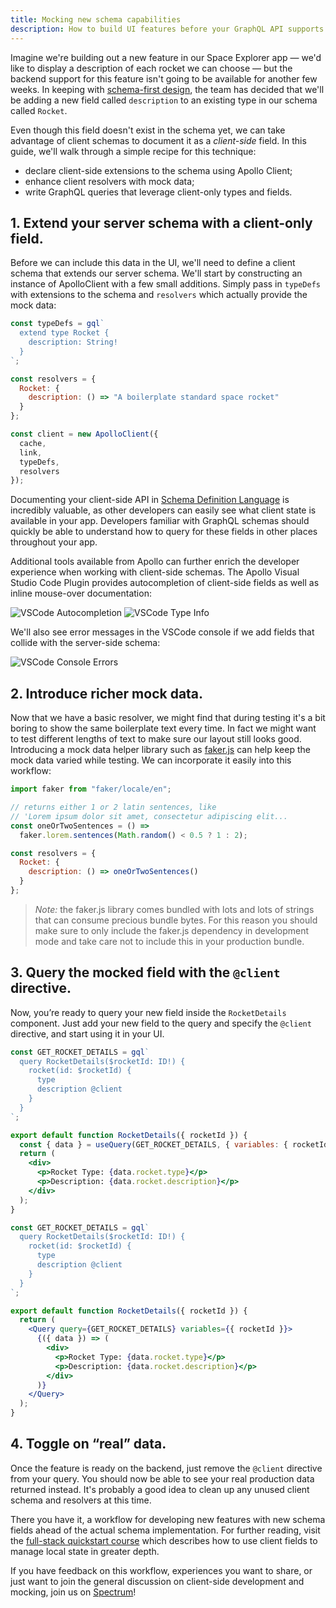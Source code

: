 ```yaml
---
title: Mocking new schema capabilities
description: How to build UI features before your GraphQL API supports them
---
```


Imagine we're building out a new feature in our Space Explorer app — we'd like to display a description of each rocket we can choose — but the backend support for this feature isn't going to be available for another few weeks. In keeping with [schema-first design](https://www.apollographql.com/tutorials/fullstack-quickstart/building-a-schema), the team has decided that we'll be adding a new field called `description` to an existing type in our schema called `Rocket`.

Even though this field doesn't exist in the schema yet, we can take advantage of client schemas to document it as a _client-side_ field. In this guide, we'll walk through a simple recipe for this technique:

- declare client-side extensions to the schema using Apollo Client;
- enhance client resolvers with mock data;
- write GraphQL queries that leverage client-only types and fields.

## 1. Extend your server schema with a client-only field.

Before we can include this data in the UI, we'll need to define a client schema that extends our server schema. We'll start by constructing an instance of ApolloClient with a few small additions. Simply pass in `typeDefs` with extensions to the schema and `resolvers` which actually provide the mock data:

```js
const typeDefs = gql`
  extend type Rocket {
    description: String!
  }
`;

const resolvers = {
  Rocket: {
    description: () => "A boilerplate standard space rocket"
  }
};

const client = new ApolloClient({
  cache,
  link,
  typeDefs,
  resolvers
});
```

Documenting your client-side API in [Schema Definition Language](https://apollographql.com/docs/graphql-tools/generate-schema.html#schema-language) is incredibly valuable, as other developers can easily see what client state is available in your app. Developers familiar with GraphQL schemas should quickly be able to understand how to query for these fields in other places throughout your app.

Additional tools available from Apollo can further enrich the developer experience when working with client-side schemas. The Apollo Visual Studio Code Plugin provides autocompletion of client-side fields as well as inline mouse-over documentation:

![VSCode Autocompletion](../assets/client-mocking/vscode-autocomplete.png)
![VSCode Type Info](../assets/client-mocking/vscode-typeinfo.png)

We'll also see error messages in the VSCode console if we add fields that collide with the server-side schema:

![VSCode Console Errors](../assets/client-mocking/vscode-errors.png)

## 2. Introduce richer mock data.

Now that we have a basic resolver, we might find that during testing it's a bit boring to show the same boilerplate text every time. In fact we might want to test different lengths of text to make sure our layout still looks good. Introducing a mock data helper library such as [faker.js](https://github.com/marak/Faker.js/) can help keep the mock data varied while testing. We can incorporate it easily into this workflow:

```js
import faker from "faker/locale/en";

// returns either 1 or 2 latin sentences, like
// 'Lorem ipsum dolor sit amet, consectetur adipiscing elit...
const oneOrTwoSentences = () =>
  faker.lorem.sentences(Math.random() < 0.5 ? 1 : 2);

const resolvers = {
  Rocket: {
    description: () => oneOrTwoSentences()
  }
};
```

> _Note:_ the faker.js library comes bundled with lots and lots of strings that can consume precious bundle bytes. For this reason you should make sure to only include the faker.js dependency in development mode and take care not to include this in your production bundle.

## 3. Query the mocked field with the `@client` directive.

Now, you’re ready to query your new field inside the `RocketDetails` component. Just add your new field to the query and specify the `@client` directive, and start using it in your UI.

<MultiCodeBlock>

```jsx title=hooks
const GET_ROCKET_DETAILS = gql`
  query RocketDetails($rocketId: ID!) {
    rocket(id: $rocketId) {
      type
      description @client
    }
  }
`;

export default function RocketDetails({ rocketId }) {
  const { data } = useQuery(GET_ROCKET_DETAILS, { variables: { rocketId } });
  return (
    <div>
      <p>Rocket Type: {data.rocket.type}</p>
      <p>Description: {data.rocket.description}</p>
    </div>
  );
}
```

```jsx
const GET_ROCKET_DETAILS = gql`
  query RocketDetails($rocketId: ID!) {
    rocket(id: $rocketId) {
      type
      description @client
    }
  }
`;

export default function RocketDetails({ rocketId }) {
  return (
    <Query query={GET_ROCKET_DETAILS} variables={{ rocketId }}>
      {({ data }) => (
        <div>
          <p>Rocket Type: {data.rocket.type}</p>
          <p>Description: {data.rocket.description}</p>
        </div>
      )}
    </Query>
  );
}
```


</MultiCodeBlock>

## 4. Toggle on “real” data.

Once the feature is ready on the backend, just remove the `@client` directive from your query. You should now be able to see your real production data returned instead. It's probably a good idea to clean up any unused client schema and resolvers at this time.

There you have it, a workflow for developing new features with new schema fields ahead of the actual schema implementation. For further reading, visit the [full-stack quickstart course](https://www.apollographql.com/tutorials/fullstack-quickstart/managing-local-state) which describes how to use client fields to manage local state in greater depth.

If you have feedback on this workflow, experiences you want to share, or just want to join the general discussion on client-side development and mocking, join us on [Spectrum](https://spectrum.chat/apollo)!

